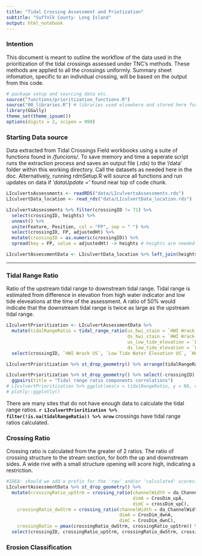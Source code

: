 ```yaml
---
title: "Tidal Crossing Assessment and Priotization"
subtitle: "Suffolk County- Long Island"
output: html_notebook
---
```



### Intention
This document is meant to outline the workflow of the data used in the prioritization of the tidal crossings assessed under TNC's methods. These methods are applied to all the crossings uniformly. Summary sheet infomation, specific to an individual crossing, will be based on the output from this code. 

```r
# package setup and sourcing data etc.
source("functions/prioritization_functions.R")
source("00_libraries.R") # libraries used elsewhere and stored here for convienence
library(GGally)
theme_set(theme_ipsum())
options(digits = 2, scipen = 999)
```

### Starting Data source
Data extracted from Tidal Crossings Field workbooks using a suite of functions found in _/funcions/_.  To save memory and time a seperate script runs the extraction process and saves an output file (.rds) to the '/data' folder within this working directory. Call the datasets as needed here in the doc. Alternatively, running rdmSetup.R will source all functions and run updates on data if _'dataUpdate = '_ found near top of code chunk.

```r
LIculvertsAssessments <- readRDS("data/LIculvertsAssessments.rds")
LIculvertData_location <- read_rds("data/LIculvertData_location.rds")

LIculvertsAssessments %>% filter(crossingID != 71) %>% 
  select(crossingID, heights) %>% 
  unnest() %>% 
  unite(Feature, Position, col = "FP", sep = " ") %>% 
  select(crossingID, FP, adjustedHt) %>% 
  mutate(crossingID = as.numeric(crossingID)) %>% 
  spread(key = FP, value = adjustedHt) -> heights # heights are needed for some of the calculations. Perhaps a better method would be to use SQL-like queries referencing multiple tables as needed. 

LIculvertAssessmentData <- LIculvertData_location %>% left_join(heights) 
```

***
### Tidal Range Ratio  
Ratio of the upstream tidal range to downstream tidal range. Tidal range is estimated from difference in elevation from high water indicator and low tide eleveations at the time of the assessment. A ratio of 50% would indicate that the downstream tidal range is twice as large as the upstream tidal range.  


```r
LIculvertPrioritization <- LIculvertAssessmentData %>%
  mutate(tidalRangeRatio = tidal_range_ratio(us_hwi_stain = `HWI Wrack US`,
                                             ds_hwi_stain = `HWI Wrack DS`,
                                             us_low_tide_elevation = `Low Tide Water Elevation US`, 
                                             ds_low_tide_elevation = `Low Tide Water Elevation DS`)) %>% 
  select(crossingID, `HWI Wrack US`, `Low Tide Water Elevation US`, `HWI Wrack DS`, `Low Tide Water Elevation DS`, tidalRangeRatio)

LIculvertPrioritization %>% st_drop_geometry() %>% arrange(tidalRangeRatio)

LIculvertPrioritization %>% st_drop_geometry() %>% select(-crossingID) %>% 
  ggpairs(title = "Tidal range ratio components correlations")
# LIculvertPrioritization %>% ggplot(aes(x = tidalRangeRatio, y = NA, color = crossingID)) + geom_point() 
# plotly::ggplotly()

```


There are many sites that do not have enough data to calculate the tidal range ratios. 
**`r LIculvertPrioritization %>% filter(!is.na(tidalRangeRatio)) %>% nrow`** crossings have tidal range ratios calculated.

### Crossing Ratio
Crossing ratio is calculated from the greater of 2 ratios. The ratio of crossing structure to the stream section, for both the up and downstream sides. A wide rive with a small structure opening will score high, indicating a restriction.

```r
#IDEA: should we add a prefix for the 'raw' and/or 'calculated' scores?
LIculvertAssessmentData %>% st_drop_geometry() %>% 
  mutate(crossingRatio_upStrm = crossing_ratio(channelWidth = da_ChannelWidth_upStream, 
                                               dimA = CrosDim_upA, 
                                               dimC = crossDim_upC),
    crossingRatio_dwStrm = crossing_ratio(channelWidth = da_ChannelWidth_dwnStream, 
                                          dimA = CrosDim_dwnA, 
                                          dimC = CrosDim_dwnC),
    crossingRatio = pmax(crossingRatio_dwStrm, crossingRatio_upStrm)) %>% #NOTE: Must use pmax with dplyr! And must score for final prioritizations.
  select(crossingID, crossingRatio_upStrm, crossingRatio_dwStrm, crossingRatio)


```

### Erosion Classification



